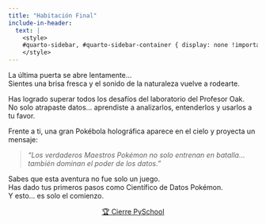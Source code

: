 ```yaml
---
title: "Habitación Final"
include-in-header:
  text: |
    <style>
    #quarto-sidebar, #quarto-sidebar-container { display: none !important; }
    </style>
---
```


La última puerta se abre lentamente...  
Sientes una brisa fresca y el sonido de la naturaleza vuelve a rodearte.  

Has logrado superar todos los desafíos del laboratorio del Profesor Oak.  
No solo atrapaste datos... aprendiste a analizarlos, entenderlos y usarlos a tu favor.  

Frente a ti, una gran Pokébola holográfica aparece en el cielo y proyecta un mensaje:

> *"Los verdaderos Maestros Pokémon no solo entrenan en batalla... también dominan el poder de los datos."*

Sabes que esta aventura no fue solo un juego.  
Has dado tus primeros pasos como Científico de Datos Pokémon.  
Y esto... es solo el comienzo.

<center>
<a href="../../anexos/cierre_evento.html" class="btn btn-success" w-100 h-100>🏆 Cierre PySchool</a>
</center>

